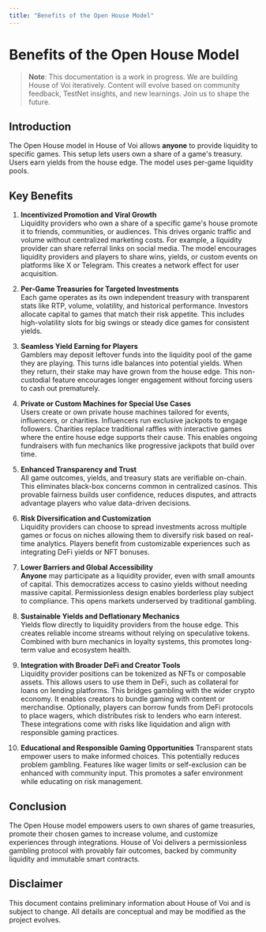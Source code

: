 ```yaml
---
title: "Benefits of the Open House Model"
---
```


# Benefits of the Open House Model

> **Note**: This documentation is a work in progress. We are building House of Voi iteratively. Content will evolve based on community feedback, TestNet insights, and new learnings. Join us to shape the future.

## Introduction

The Open House model in House of Voi allows **anyone** to provide liquidity to specific games. This setup lets users own a share of a game's treasury. Users earn yields from the house edge. The model uses per-game liquidity pools.

## Key Benefits

1. **Incentivized Promotion and Viral Growth**  
   Liquidity providers who own a share of a specific game's house promote it to friends, communities, or audiences. This drives organic traffic and volume without centralized marketing costs. For example, a liquidity provider can share referral links on social media. The model encourages liquidity providers and players to share wins, yields, or custom events on platforms like X or Telegram. This creates a network effect for user acquisition.

2. **Per-Game Treasuries for Targeted Investments**  
   Each game operates as its own independent treasury with transparent stats like RTP, volume, volatility, and historical performance. Investors allocate capital to games that match their risk appetite. This includes high-volatility slots for big swings or steady dice games for consistent yields.

3. **Seamless Yield Earning for Players**  
   Gamblers may deposit leftover funds into the liquidity pool of the game they are playing. This turns idle balances into potential yields. When they return, their stake may have grown from the house edge. This non-custodial feature encourages longer engagement without forcing users to cash out prematurely.

4. **Private or Custom Machines for Special Use Cases**  
   Users create or own private house machines tailored for events, influencers, or charities. Influencers run exclusive jackpots to engage followers. Charities replace traditional raffles with interactive games where the entire house edge supports their cause. This enables ongoing fundraisers with fun mechanics like progressive jackpots that build over time.

5. **Enhanced Transparency and Trust**  
   All game outcomes, yields, and treasury stats are verifiable on-chain. This eliminates black-box concerns common in centralized casinos. This provable fairness builds user confidence, reduces disputes, and attracts advantage players who value data-driven decisions.

6. **Risk Diversification and Customization**  
   Liquidity providers can choose to spread investments across multiple games or focus on niches allowing them to diversify risk based on real-time analytics. Players benefit from customizable experiences such as integrating DeFi yields or NFT bonuses.

7. **Lower Barriers and Global Accessibility**  
   **Anyone** may participate as a liquidity provider, even with small amounts of capital. This democratizes access to casino yields without needing massive capital. Permissionless design enables borderless play subject to compliance. This opens markets underserved by traditional gambling.

8. **Sustainable Yields and Deflationary Mechanics**  
   Yields flow directly to liquidity providers from the house edge. This creates reliable income streams without relying on speculative tokens. Combined with burn mechanics in loyalty systems, this promotes long-term value and ecosystem health.

9. **Integration with Broader DeFi and Creator Tools**  
   Liquidity provider positions can be tokenized as NFTs or composable assets. This allows users to use them in DeFi, such as collateral for loans on lending platforms. This bridges gambling with the wider crypto economy. It enables creators to bundle gaming with content or merchandise. Optionally, players can borrow funds from DeFi protocols to place wagers, which distributes risk to lenders who earn interest. These integrations come with risks like liquidation and align with responsible gaming practices.

10. **Educational and Responsible Gaming Opportunities**
   Transparent stats empower users to make informed choices. This potentially reduces problem gambling. Features like wager limits or self-exclusion can be enhanced with community input. This promotes a safer environment while educating on risk management.

## Conclusion

The Open House model empowers users to own shares of game treasuries, promote their chosen games to increase volume, and customize experiences through integrations. House of Voi delivers a permissionless gambling protocol with provably fair outcomes, backed by community liquidity and immutable smart contracts.
## Disclaimer

This document contains preliminary information about House of Voi and is subject to change. All details are conceptual and may be modified as the project evolves.